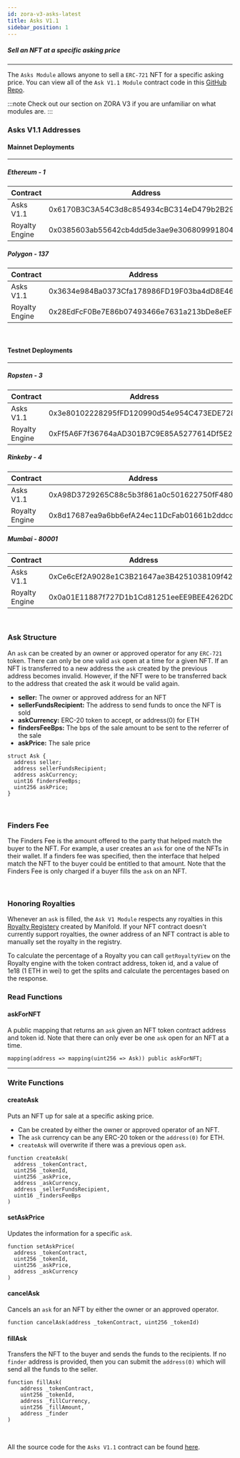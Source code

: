 ```yaml
---
id: zora-v3-asks-latest
title: Asks V1.1
sidebar_position: 1
---
```


##### Sell an NFT at a specific asking price

---
The `Asks Module` allows anyone to sell a `ERC-721` NFT for a specific asking price. 
You can view all of the `Ask V1.1 Module` contract code in this [GitHub Repo](https://github.com/ourzora/v3/blob/main/contracts/modules/Asks/V1.1/AsksV1_1.sol).

:::note 
Check out our section on ZORA V3 if you are unfamiliar on what modules are.
:::
### Asks V1.1 Addresses

#### Mainnet Deployments
---
##### Ethereum - 1
| **Contract**       | **Address**                                 |
| ------------       | ------------------------------------------ |
| Asks V1.1          | 0x6170B3C3A54C3d8c854934cBC314eD479b2B29A3 |
| Royalty Engine     | 0x0385603ab55642cb4dd5de3ae9e306809991804f |

##### Polygon - 137
| **Contract**       | **Address**                                |
| ------------       | ------------------------------------------ |
| Asks V1.1          | 0x3634e984Ba0373Cfa178986FD19F03ba4dD8E469 |
| Royalty Engine     | 0x28EdFcF0Be7E86b07493466e7631a213bDe8eEF2 |

<br/> 

#### Testnet Deployments
---

##### Ropsten - 3
| **Contract**       | **Address**                                |
| ------------       | ------------------------------------------ |
| Asks V1.1          | 0x3e80102228295fFD120990d54e954C473EDE7280 |
| Royalty Engine     | 0xFf5A6F7f36764aAD301B7C9E85A5277614Df5E26 |

##### Rinkeby - 4
| **Contract**       | **Address**                                |
| ------------       | ------------------------------------------ |
| Asks V1.1          | 0xA98D3729265C88c5b3f861a0c501622750fF4806 |
| Royalty Engine     | 0x8d17687ea9a6bb6efA24ec11DcFab01661b2ddcd |

##### Mumbai - 80001
| **Contract**       | **Address**                                |
| ------------       | ------------------------------------------ |
| Asks V1.1          | 0xCe6cEf2A9028e1C3B21647ae3B4251038109f42a |
| Royalty Engine     | 0x0a01E11887f727D1b1Cd81251eeEE9BEE4262D07 |


<br/>

### Ask Structure
An `ask` can be created by an owner or approved operator for any `ERC-721` token.
There can only be one valid `ask` open at a time for a given NFT. 
If an NFT is transferred to a new address the `ask` created by the previous address becomes invalid.
However, if the NFT were to be transferred back to the address that created the ask it would be valid again. 


* **seller:** The owner or approved address for an NFT
* **sellerFundsRecipient:** The address to send funds to once the NFT is sold
* **askCurrency:** ERC-20 token to accept, or address(0) for ETH
* **findersFeeBps:** The bps of the sale amount to be sent to the referrer of the sale
* **askPrice:** The sale price

```
struct Ask {
  address seller;
  address sellerFundsRecipient; 
  address askCurrency;
  uint16 findersFeeBps;
  uint256 askPrice;
}
```

<br/> 

### Finders Fee

The Finders Fee is the amount offered to the party that helped match the buyer to the NFT.
For example, a user creates an `ask` for one of the NFTs in their wallet. 
If a finders fee was specified, then the interface that helped match the NFT to the buyer could be entitled to that amount.
Note that the Finders Fee is only charged if a buyer fills the `ask` on an NFT.

<br/> 

### Honoring Royalties
Whenever an `ask` is filled, the `Ask V1 Module` respects any royalties in this [Royalty Registery](https://royaltyregistry.xyz/lookup) created by Manifold.
If your NFT contract doesn't currently support royalties, the owner address of an NFT contract is able to manually set the royalty in the registry.

To calculate the percentage of a Royalty you can call `getRoyaltyView` on the Royalty engine with the token contract address, token id, and a value of 1e18 (1 ETH in wei) to get the splits and calculate the percentages based on the response.
<br/> 

### Read Functions 

#### askForNFT
A public mapping that returns an `ask` given an NFT token contract address and token id. 
Note that there can only ever be one `ask` open for an NFT at a time.

`mapping(address => mapping(uint256 => Ask)) public askForNFT;`

--- 

### Write Functions

#### createAsk 
Puts an NFT up for sale at a specific asking price. 
- Can be created by either the owner or approved operator of an NFT.
- The `ask` currency can be any ERC-20 token or the `address(0)` for ETH.
- `createAsk` will overwrite if there was a previous open `ask`.
```
function createAsk(
  address _tokenContract,
  uint256 _tokenId,
  uint256 _askPrice,
  address _askCurrency,
  address _sellerFundsRecipient,
  uint16 _findersFeeBps
)
```

#### setAskPrice
Updates the information for a specific `ask`.
```
function setAskPrice(
  address _tokenContract,
  uint256 _tokenId,
  uint256 _askPrice,
  address _askCurrency
) 
```

#### cancelAsk
Cancels an `ask` for an NFT by either the owner or an approved operator.
```
function cancelAsk(address _tokenContract, uint256 _tokenId)
```

#### fillAsk 
Transfers the NFT to the buyer and sends the funds to the recipients. 
If no `finder` address is provided, then you can submit the `address(0)` which will send all the funds to the seller.
```
function fillAsk(
    address _tokenContract,
    uint256 _tokenId,
    address _fillCurrency,
    uint256 _fillAmount,
    address _finder
) 
```
<br/>

All the source code for the `Asks V1.1` contract can be found [here](https://github.com/ourzora/v3/blob/main/contracts/modules/Asks/V1.1/AsksV1_1.sol).